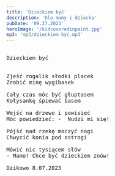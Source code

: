 ```yaml
---
title: 'Dzieckiem być'
description: 'Dla mamy i dziecka'
pubDate: '09.27.2023'
heroImage: '/kidcoveredinpaint.jpg'
mp3: 'mp3/dzieckiem być.mp3'
---
```

<pre>

Dzieckiem być 


Zjeść rogalik słodki placek
Zrobić minę wygibasek

Cały czas móc być głuptasem
Kołysankę śpiewać basem

Wejść na drzewo i powisieć
Móc powiedzieć: -  Nudzi mi się! 

Pójść nad rzekę moczyć nogi
Chwycić konia pod ostrogi

Mówić nic tysiącem słów
- Mamo! Chce być dzieckiem znów!

Dzikowo 8.07.2023

</pre>
